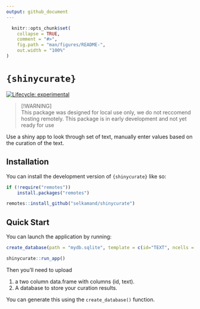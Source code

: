 ```yaml
---
output: github_document
---
```


<!-- README.md is generated from README.Rmd. Please edit that file -->

```r
  knitr::opts_chunk$set(
    collapse = TRUE,
    comment = "#>",
    fig.path = "man/figures/README-",
    out.width = "100%"
)
```

# `{shinycurate}`

<!-- badges: start -->
[![Lifecycle: experimental](https://img.shields.io/badge/lifecycle-experimental-orange.svg)](https://lifecycle.r-lib.org/articles/stages.html#experimental)
<!-- badges: end -->

> [!WARNING]  
> This package was designed for local use only, we do not reccomend hosting remotely.
> This package is in early development and not yet ready for use


Use a shiny app to look through set of text, manually enter values based on the curation of the text.

## Installation

You can install the development version of `{shinycurate}` like so:

```r
if (!require("remotes"))
    install.packages("remotes")

remotes::install_github("selkamand/shinycurate")
```

## Quick Start

You can launch the application by running:

```r
create_database(path = "mydb.sqlite", template = c(id="TEXT", ncells = "INTEGER", cellproportion = "REAL"))

shinycurate::run_app()
```

Then you'll need to upload 

1) a two column data.frame with columns (id, text). 
2) A database to store your curation results. 

You can generate this using the `create_database()` function.
